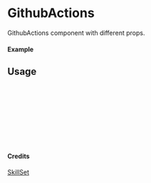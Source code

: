 
<Meta of={GithubActions} title="SkillSet/GithubActions" />

# GithubActions

GithubActions component with different props.

#### Example

<Canvas of={GithubActions.Primary} />

## Usage

```ts
import { GithubActions } from "yadl-ui";

const Example = () => {
  return (
      <GithubActions />
  );
};

export default Example;
```

#### Credits
[SkillSet](https://skillicons.dev)
